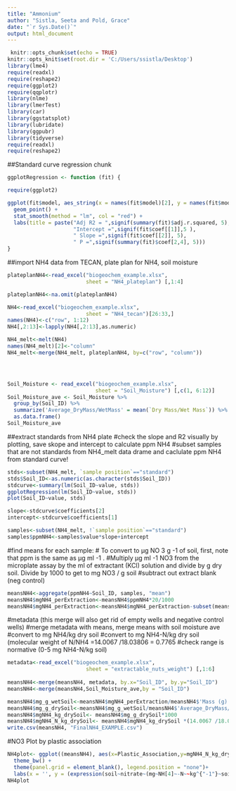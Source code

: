 ---
title: "Ammonium"
author: "Sistla, Seeta and Pold, Grace"
date: "`r Sys.Date()`"
output: html_document
---

```{r setup, include=FALSE}
 knitr::opts_chunk$set(echo = TRUE)
knitr::opts_knit$set(root.dir = 'C:/Users/ssistla/Desktop')
library(lme4)
require(readxl)
require(reshape2)
require(ggplot2)
require(qqplotr)
library(nlme)
library(lmerTest)
library(car)
library(ggstatsplot)
library(lubridate)
library(ggpubr)
library(tidyverse)
require(readxl)
require(reshape2)
```

##Standard curve regression chunk

```{r}
ggplotRegression <- function (fit) {

require(ggplot2)

ggplot(fit$model, aes_string(x = names(fit$model)[2], y = names(fit$model)[1])) + 
  geom_point() +
  stat_smooth(method = "lm", col = "red") +
  labs(title = paste("Adj R2 = ",signif(summary(fit)$adj.r.squared, 5),
                     "Intercept =",signif(fit$coef[[1]],5 ),
                     " Slope =",signif(fit$coef[[2]], 5),
                     " P =",signif(summary(fit)$coef[2,4], 5)))
}
```


##import NH4 data from TECAN, plate plan for NH4, soil moisture
```{r }

plateplanNH4<-read_excel("biogeochem_example.xlsx", 
                         sheet = "NH4_plateplan") [,1:4]

plateplanNH4<-na.omit(plateplanNH4)

NH4<-read_excel("biogeochem_example.xlsx", 
                         sheet = "NH4_tecan")[26:33,]
names(NH4)<-c("row", 1:12)
NH4[,2:13]<-lapply(NH4[,2:13],as.numeric)

NH4_melt<-melt(NH4)
names(NH4_melt)[2]<-"column"
NH4_melt<-merge(NH4_melt, plateplanNH4, by=c("row", "column"))




Soil_Moisture <- read_excel("biogeochem_example.xlsx", 
                            sheet = "Soil_Moisture") [,c(1, 6:12)]
Soil_Moisture_ave <- Soil_Moisture %>%                                     
  group_by(Soil_ID) %>%
  summarize('Average_DryMass/WetMass' = mean(`Dry Mass/Wet Mass`)) %>% 
  as.data.frame()
Soil_Moisture_ave
```

##extract standards from NH4  plate
#check the slope and R2 visually by plotting, save skope and intercept to calculate ppm NH4
#subset samples that are not standards from NH4_melt data drame and caclulate ppm NH4 from standard curve!


```{r}
 
stds<-subset(NH4_melt, `sample position`=="standard")
stds$Soil_ID<-as.numeric(as.character(stds$Soil_ID))
stdcurve<-summary(lm(Soil_ID~value, stds))
ggplotRegression(lm(Soil_ID~value, stds))
plot(Soil_ID~value, stds)

slope<-stdcurve$coefficients[2]
intercept<-stdcurve$coefficients[1]

samples<-subset(NH4_melt, !`sample position`=="standard")
samples$ppmNH4<-samples$value*slope+intercept
```

#find means for each sample:
# To convert to µg NO 3 g -1 of soil, first, note that ppm is the same as µg ml -1 . 
#Multiply µg ml -1 NO3 from the microplate assay by the ml of extractant (KCl) solution and divide by g dry soil. Divide by 1000 to get to mg NO3 / g soil
#subtract out extract blank (neg control)
```{r}

meansNH4<-aggregate(ppmNH4~Soil_ID, samples, "mean")
meansNH4$mgNH4_perExtraction<-meansNH4$ppmNH4*20/1000
meansNH4$mgNH4_perExtraction<-meansNH4$mgNH4_perExtraction-subset(meansNH4, Soil_ID=="NEG")$mgNH4_perExtraction
```


#metadata (this merge will also get rid of empty wells and negative control wells)
#merge metadata with means, merge means with soil moisture ave
#convert to mg NH4/kg dry soil
#convert to mg NH4-N/kg dry soil (molecular weight of N/NH4 =14.0067 /18.03806 = 0.7765 
#check range is normative (0-5 mg NH4-N/kg soil)

```{r}
metadata<-read_excel("biogeochem_example.xlsx", 
                         sheet = "extractable_nuts_weight") [,1:6]
 
meansNH4<-merge(meansNH4, metadata, by.x="Soil_ID", by.y="Soil_ID")
meansNH4<-merge(meansNH4,Soil_Moisture_ave,by = "Soil_ID")

meansNH4$mg_g_wetSoil<-meansNH4$mgNH4_perExtraction/meansNH4$'Mass (g)'
meansNH4$mg_g_drySoil<-meansNH4$mg_g_wetSoil/meansNH4$'Average_DryMass/WetMass'
meansNH4$mgNH4_kg_drySoil<- meansNH4$mg_g_drySoil*1000
meansNH4$mgNH4_N_kg_drySoil<- meansNH4$mgNH4_kg_drySoil *(14.0067 /18.03806)
write.csv(meansNH4, "FinalNH4_EXAMPLE.csv")
```


#NO3 Plot by plastic association


```{r} 
NH4plot<- ggplot((meansNH4), aes(x=Plastic_Association,y=mgNH4_N_kg_drySoil))+ geom_boxplot()+
  theme_bw() + 
  theme(panel.grid = element_blank(), legend.position = "none")+
  labs(x = '', y = (expression(soil~nitrate~(mg~NH[4]~-N~~kg^{"-1"}~soil))))
NH4plot
```
 
 